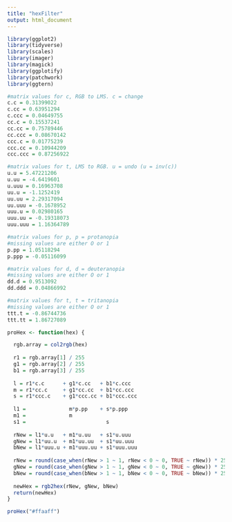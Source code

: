 ```yaml
---
title: "hexFilter"
output: html_document
---
```


```r

library(ggplot2)
library(tidyverse)
library(scales)
library(imager)
library(magick)
library(ggplotify)
library(patchwork)
library(ggtern)
```

```r
#matrix values for c, RGB to LMS. c = change
c.c = 0.31399022
c.cc = 0.63951294
c.ccc = 0.04649755
cc.c = 0.15537241
cc.cc = 0.75789446
cc.ccc = 0.08670142
ccc.c = 0.01775239
ccc.cc = 0.10944209
ccc.ccc = 0.87256922

#matrix values for t, LMS to RGB. u = undo (u = inv(c))
u.u = 5.47221206
u.uu = -4.6419601
u.uuu = 0.16963708
uu.u = -1.1252419
uu.uu = 2.29317094
uu.uuu = -0.1678952
uuu.u = 0.02980165
uuu.uu = -0.19318073
uuu.uuu = 1.16364789

#matrix values for p, p = protanopia
#missing values are either O or 1
p.pp = 1.05118294
p.ppp = -0.05116099

#matrix values for d, d = deuteranopia
#missing values are either O or 1
dd.d = 0.9513092
dd.ddd = 0.04866992

#matrix values for t, t = tritanopia
#missing values are either O or 1
ttt.t = -0.86744736
ttt.tt = 1.86727089
```


```r
proHex <- function(hex) {

  rgb.array = col2rgb(hex)
  
  r1 = rgb.array[1] / 255
  g1 = rgb.array[2] / 255
  b1 = rgb.array[3] / 255
   
  l = r1*c.c      + g1*c.cc   + b1*c.ccc
  m = r1*cc.c     + g1*cc.cc  + b1*cc.ccc
  s = r1*ccc.c    + g1*ccc.cc + b1*ccc.ccc
   
  l1 =              m*p.pp    + s*p.ppp
  m1 =              m
  s1 =                          s
   
  rNew = l1*u.u   + m1*u.uu   + s1*u.uuu
  gNew = l1*uu.u  + m1*uu.uu  + s1*uu.uuu
  bNew = l1*uuu.u + m1*uuu.uu + s1*uuu.uuu
   
  rNew = round(case_when(rNew > 1 ~ 1, rNew < 0 ~ 0, TRUE ~ rNew)) * 255
  gNew = round(case_when(gNew > 1 ~ 1, gNew < 0 ~ 0, TRUE ~ gNew)) * 255
  bNew = round(case_when(bNew > 1 ~ 1, bNew < 0 ~ 0, TRUE ~ bNew)) * 255
  
  newHex = rgb2hex(rNew, gNew, bNew)
  return(newHex)
}
```


```r
proHex("#ffaaff")



```

